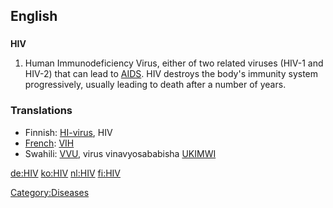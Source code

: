 ==English==
==={{initialism}}===
'''HIV'''

#Human Immunodeficiency Virus, either of two related viruses (HIV-1 and HIV-2) that can lead to [[AIDS]].  HIV destroys the body's immunity system progressively, usually leading to death after a number of years.

===Translations===
*Finnish: [[HI-virus]], HIV
*[[French]]: [[VIH]]
*Swahili: [[VVU]], virus vinavyosababisha [[UKIMWI]]

[[Category:Diseases]]

[[de:HIV]]
[[ko:HIV]]
[[nl:HIV]]
[[fi:HIV]]